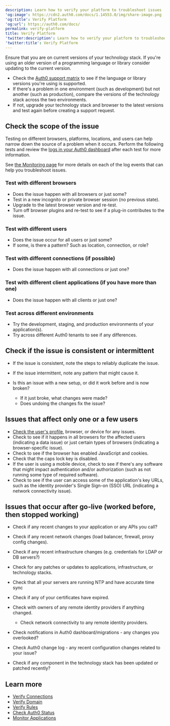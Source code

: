 ```yaml
---
description: Learn how to verify your platform to troubleshoot issues
'og:image': https://cdn2.auth0.com/docs/1.14553.0/img/share-image.png
'og:title': Verify Platform
'og:url': https://auth0.com/docs/
permalink: verify-platform
title: Verify Platform
'twitter:description': Learn how to verify your platform to troubleshoot issues
'twitter:title': Verify Platform
---
```

Ensure that you are on current versions of your technology stack. If you're using an older version of a programming language or library consider updating to the current version.

* Check the [Auth0 support matrix](/troubleshoot/customer-support/product-support-matrix) to see if the language or library versions you're using is supported.
* If there's a problem in one environment (such as development) but not another (such as production), compare the versions of the technology stack across the two environments.
* If not, upgrade your technology stack and browser to the latest versions and test again before creating a support request.

## Check the scope of the issue

Testing on different browsers, platforms, locations, and users can help narrow down the source of a problem when it occurs. Perform the following tests and review the [logs in your Auth0 dashboard](https://manage.auth0.com/#/logs) after each test for more information.

<Callout icon="file-lines" color="#0EA5E9" iconType="regular">

See [the Monitoring page](/deploy-monitor/monitor) for more details on each of the log events that can help you troubleshoot issues.

</Callout>

### Test with different browsers

* Does the issue happen with all browsers or just some?
* Test in a new incognito or private browser session (no previous state).
* Upgrade to the latest browser version and re-test.
* Turn off browser plugins and re-test to see if a plug-in contributes to the issue.

### Test with different users

* Does the issue occur for all users or just some?
* If some, is there a pattern? Such as location, connection, or role?

### Test with different connections (if possible)

* Does the issue happen with all connections or just one?

### Test with different client applications (if you have more than one)

* Does the issue happen with all clients or just one?

### Test across different environments

* Try the development, staging, and production environments of your application(s).
* Try across different Auth0 tenants to see if any differences.

## Check if the issue is consistent or intermittent

* If the issue is consistent, note the steps to reliably duplicate the issue.
* If the issue intermittent, note any pattern that might cause it.
* Is this an issue with a new setup, or did it work before and is now broken?

  + If it just broke, what changes were made?
  + Does undoing the changes fix the issue?

## Issues that affect only one or a few users

* [Check the user's profile](/troubleshoot/authentication-issues/check-user-profiles), browser, or device for any issues.
* Check to see if it happens in all browsers for the affected users (indicating a data issue) or just certain types of browsers (indicating a browser-specific issue).
* Check to see if the browser has enabled JavaScript and cookies.
* Check that the caps lock key is disabled.
* If the user is using a mobile device, check to see if there's any software that might impact authentication and/or authorization (such as not running some type of required software).
* Check to see if the user can access some of the application's key URLs, such as the <Tooltip tip="Identity Provider (IdP): Service that stores and manages digital identities." cta="View Glossary" href="/glossary?term=identity+provider">identity provider</Tooltip>'s <Tooltip tip="Single Sign-On (SSO): Service that, after a user logs into one applicaton, automatically logs that user in to other applications." cta="View Glossary" href="/glossary?term=Single+Sign-on">Single Sign-on</Tooltip> (SSO) URL (indicating a network connectivity issue).

## Issues that occur after go-live (worked before, then stopped working)

* Check if any recent changes to your application or any APIs you call?
* Check if any recent network changes (load balancer, firewall, proxy config changes).
* Check if any recent infrastructure changes (e.g. credentials for LDAP or DB servers?)
* Check for any patches or updates to applications, infrastructure, or technology stacks.
* Check that all your servers are running NTP and have accurate time sync
* Check if any of your certificates have expired.
* Check with owners of any remote identity providers if anything changed.

  + Check network connectivity to any remote identity providers.
* Check notifications in <Tooltip tip="Auth0 Dashboard: Auth0's main product to configure your services." cta="View Glossary" href="/glossary?term=Auth0+dashboard">Auth0 dashboard</Tooltip>/migrations - any changes you overlooked?
* Check Auth0 change log - any recent configuration changes related to your issue?
* Check if any component in the technology stack has been updated or patched recently?

## Learn more

* [Verify Connections](/troubleshoot/basic-issues/verify-connections)
* [Verify Domain](/troubleshoot/basic-issues/verify-domain)
* [Verify Rules](/troubleshoot/basic-issues/verify-rules)
* [Check Auth0 Status](/deploy-monitor/monitor/check-auth0-status)
* [Monitor Applications](/deploy-monitor/monitor/monitor-applications)